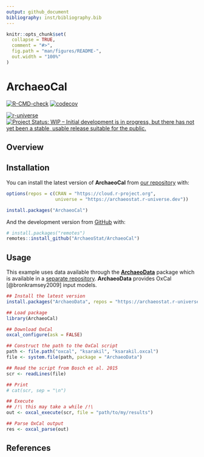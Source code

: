 ```yaml
---
output: github_document
bibliography: inst/bibliography.bib
---
```


<!-- README.md is generated from README.Rmd. Please edit that file -->

```r
knitr::opts_chunk$set(
  collapse = TRUE,
  comment = "#>",
  fig.path = "man/figures/README-",
  out.width = "100%"
)
```

# ArchaeoCal

<!-- badges: start -->
[![R-CMD-check](https://github.com/ArchaeoStat/ArchaeoCal/actions/workflows/R-CMD-check.yaml/badge.svg)](https://github.com/ArchaeoStat/ArchaeoCal/actions/workflows/R-CMD-check.yaml)
[![codecov](https://codecov.io/gh/ArchaeoStat/ArchaeoCal/branch/main/graph/badge.svg?token=fXOWoBzKIw)](https://app.codecov.io/gh/ArchaeoStat/ArchaeoCal)

[![r-universe](https://archaeostat.r-universe.dev/badges/ArchaeoCal)](https://archaeostat.r-universe.dev){.pkgdown-devel}
[![Project Status: WIP – Initial development is in progress, but there has not yet been a stable, usable release suitable for the public.](https://www.repostatus.org/badges/latest/wip.svg)](https://www.repostatus.org/#wip)
<!-- badges: end -->

## Overview

## Installation

You can install the latest version of **ArchaeoCal** from [our repository](https://ArchaeoStat.r-universe.dev) with:

```r
options(repos = c(CRAN = "https://cloud.r-project.org",
                  universe = "https://archaeostat.r-universe.dev"))

install.packages("ArchaeoCal")
```

And the development version from [GitHub](https://github.com/) with:

```r
# install.packages("remotes")
remotes::install_github("ArchaeoStat/ArchaeoCal")
```

## Usage

This example uses data available through the [**ArchaeoData**](https://github.com/ArchaeoStat/ArchaeoData) package which is available in a [separate repository](https://archaeostat.r-universe.dev). **ArchaeoData** provides OxCal [@bronkramsey2009] input models.

```r
## Install the latest version
install.packages("ArchaeoData", repos = "https://archaeostat.r-universe.dev")
```

```r
## Load package
library(ArchaeoCal)

## Download OxCal
oxcal_configure(ask = FALSE)
```

```r
## Construct the path to the OxCal script
path <- file.path("oxcal", "ksarakil", "ksarakil.oxcal")
file <- system.file(path, package = "ArchaeoData")

## Read the script from Bosch et al. 2015
scr <- readLines(file)

## Print
# cat(scr, sep = "\n")

## Execute
## /!\ this may take a while /!\
out <- oxcal_execute(scr, file = "path/to/my/results")

## Parse OxCal output
res <- oxcal_parse(out)
```

## References
